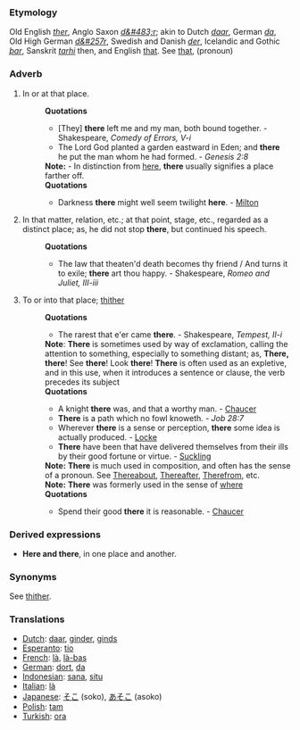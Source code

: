 ===Etymology===
Old English ''[[ther]]'', Anglo Saxon ''[[d&#483;r]]''; akin to Dutch ''[[daar]]'', German ''[[da]]'', Old High German ''[[d&#257r]]'', Swedish and Danish ''[[der]]'', Icelandic and Gothic ''[[þar]]'', Sanskrit ''[[tarhi]]'' then, and English [[that]]. See [[that]], (pronoun)
===Adverb===
#In or at that place. 
#:'''Quotations'''
#:*[They] '''there''' left me and my man, both bound together. - Shakespeare, ''Comedy of Errors, V-i''
#:*The Lord God planted a garden eastward in Eden; and '''there''' he put the man whom he had formed. - ''Genesis 2:8''
#:'''Note:''' - In distinction from [[here]], '''there''' usually signifies a place farther off. 
#:'''Quotations'''
#:*Darkness '''there''' might well seem twilight '''here'''. - [[Milton]]
#In that matter, relation, etc.; at that point, stage, etc., regarded as a distinct place; as, he did not stop '''there''', but continued his speech.
#:'''Quotations'''
#:*The law that theaten'd death becomes thy friend / And turns it to exile; '''there''' art thou happy. - Shakespeare, ''Romeo and Juliet, III-iii''
#To or into that place; [[thither]]
#:'''Quotations'''
#:*The rarest that e'er came '''there'''. - Shakespeare, ''Tempest, II-i''
#:'''Note''': '''There''' is sometimes used by way of exclamation, calling the attention to something, especially to something distant; as, '''There, there'''! See '''there'''! Look '''there'''! '''There''' is often used as an expletive, and in this use, when it introduces a sentence or clause, the verb precedes its subject
#:'''Quotations'''
#:*A knight '''there''' was, and that a worthy man. - [[Chaucer]]
#:*'''There''' is a path which no fowl knoweth. - ''Job 28:7''
#:*Wherever '''there''' is a sense or perception, '''there''' some idea is actually produced. - [[Locke]]
#:*'''There''' have been that have delivered themselves from their ills by their good fortune or virtue. - [[Suckling]]
#:'''Note:''' '''There''' is much used in composition, and often has the sense of a pronoun. See [[Thereabout]], [[Thereafter]], [[Therefrom]], etc.
#:'''Note:''' '''There''' was formerly used in the sense of [[where]]
#:'''Quotations'''
#:*Spend their good '''there''' it is reasonable. - [[Chaucer]]
===Derived expressions===
*'''Here and there''', in one place and another.
===Synonyms===
See [[thither]].

=== Translations ===
*[[Dutch]]: [[daar]], [[ginder]], [[ginds]]
*[[Esperanto]]: [[tio]]
*[[French]]: [[là]], [[là-bas]]
*[[German]]: [[dort]], [[da]]
*[[Indonesian]]: [[sana]], [[situ]]
*[[Italian]]: [[là]]
*[[Japanese]]: [[そこ]] (soko), [[あそこ]] (asoko)
*[[Polish]]: [[tam]]
*[[Turkish]]: [[ora]]